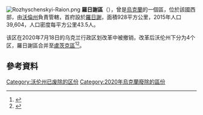 [[Image:Rozhyschenskyi-Raion.png|thumb]]
'''羅日謝區'''（{{lang-uk|Рожищенський район}}），曾是[[烏克蘭|烏克蘭]]的一個區，位於該國西部，由[[沃倫州|沃倫州]]負責管轄，首府設於[[羅日謝|羅日謝]]，面積928平方公里，2015年人口39,604，人口密度每平方公里43.5人。

该区在2020年7月18日的乌克兰行政区划改革中被撤销，改革后沃伦州下分为4个区，羅日謝區合并至[[盧茨克區|盧茨克區]]<ref>{{Cite news|title=Про утворення та ліквідацію районів. Постанова Верховної Ради України № 807-ІХ.|url=http://www.golos.com.ua/article/333466|access-date=2020-10-03|date=2020-07-18|website=Голос України|language=uk}}</ref><ref name="2020_reform_maps">{{cite web |title=Нові райони: карти + склад |url=https://www.minregion.gov.ua/press/news/novi-rajony-karty-sklad/ |publisher=Міністерство розвитку громад та територій України |language=uk}}</ref>。

==參考資料==
{{Reflist}}

{{Coord|50|54|N|25|18|E|display=title}}
{{Volyn-geo-stub}}

[[Category:沃伦州已废除的区份|Category:沃伦州已废除的区份]]
[[Category:2020年烏克蘭廢除的區份|Category:2020年烏克蘭廢除的區份]]